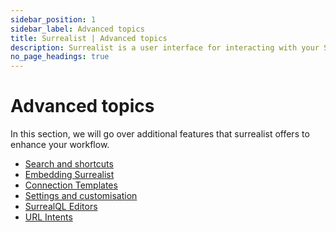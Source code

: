 ---
sidebar_position: 1
sidebar_label: Advanced topics
title: Surrealist | Advanced topics
description: Surrealist is a user interface for interacting with your SurrealDB database visually. It enables you to seamlessly connect to any SurrealDB instance, allowing you to execute queries, explore your tables, design your schemas, and much more.
no_page_headings: true
---

# Advanced topics

In this section, we will go over additional features that surrealist offers to enhance your workflow.

- [Search and shortcuts](/docs/surrealist/advanced-topics/search-and-shortcuts)
- [Embedding Surrealist](/docs/surrealist/advanced-topics/embedding-surrealist)
- [Connection Templates](/docs/surrealist/advanced-topics/connection-templates)
- [Settings and customisation](/docs/surrealist/advanced-topics/settings-and-customisation)
- [SurrealQL Editors](/docs/surrealist/advanced-topics/surrealql-editors)
- [URL Intents](/docs/surrealist/advanced-topics/intents)




